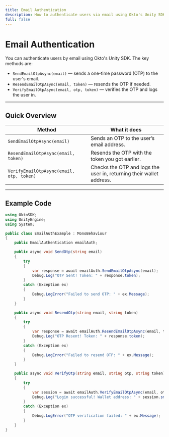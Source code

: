 ```yaml
---
title: Email Authentication
description: How to authenticate users via email using Okto's Unity SDK with simple OTP methods.
full: false
---
```


# Email Authentication

You can authenticate users by email using Okto's Unity SDK. The key methods are:

- `SendEmailOtpAsync(email)` — sends a one-time password (OTP) to the user's email.
- `ResendEmailOtpAsync(email, token)` — resends the OTP if needed.
- `VerifyEmailOtpAsync(email, otp, token)` — verifies the OTP and logs the user in.

---

## Quick Overview

| Method                      | What it does                                 |
|-----------------------------|---------------------------------------------|
| `SendEmailOtpAsync(email)`  | Sends an OTP to the user’s email address.  |
| `ResendEmailOtpAsync(email, token)` | Resends the OTP with the token you got earlier. |
| `VerifyEmailOtpAsync(email, otp, token)` | Checks the OTP and logs the user in, returning their wallet address. |

---

## Example Code

```csharp
using OktoSDK;
using UnityEngine;
using System;

public class EmailAuthExample : MonoBehaviour
{
    public EmailAuthentication emailAuth;

    public async void SendOtp(string email)
    {
        try
        {
            var response = await emailAuth.SendEmailOtpAsync(email);
            Debug.Log("OTP Sent! Token: " + response.token);
        }
        catch (Exception ex)
        {
            Debug.LogError("Failed to send OTP: " + ex.Message);
        }
    }

    public async void ResendOtp(string email, string token)
    {
        try
        {
            var response = await emailAuth.ResendEmailOtpAsync(email, token);
            Debug.Log("OTP Resent! Token: " + response.token);
        }
        catch (Exception ex)
        {
            Debug.LogError("Failed to resend OTP: " + ex.Message);
        }
    }

    public async void VerifyOtp(string email, string otp, string token)
    {
        try
        {
            var session = await emailAuth.VerifyEmailOtpAsync(email, otp, token);
            Debug.Log("Login successful! Wallet address: " + session.smartWalletAddress);
        }
        catch (Exception ex)
        {
            Debug.LogError("OTP verification failed: " + ex.Message);
        }
    }
}
